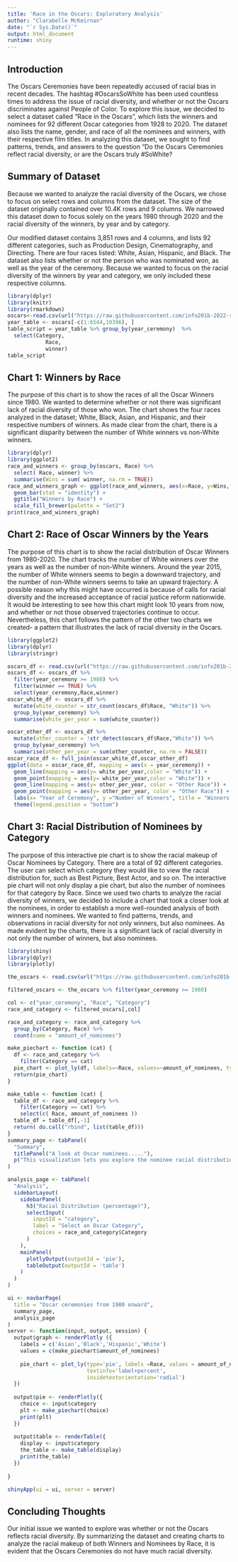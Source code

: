 ```yaml
---
title: 'Race in the Oscars: Exploratory Analysis'
author: "Clarabelle McKeirnan"
date: "`r Sys.Date()`"
output: html_document
runtime: shiny
---
```


## Introduction

The Oscars Ceremonies have been repeatedly accused of racial bias in recent decades. The hashtag #OscarsSoWhite has been used countless times to address the issue of racial diversity, and whether or not the Oscars discriminates against People of Color. To explore this issue, we decided to select a dataset called "Race in the Oscars", which lists the winners and nominees for 92 different Oscar categories from 1928 to 2020. The dataset also lists the name, gender, and race of all the nominees and winners, with their respective film titles. In analyzing this dataset, we sought to find patterns, trends, and answers to the question  "Do the Oscars Ceremonies reflect racial diversity, or are the Oscars truly #SoWhite?

## Summary of Dataset

Because we wanted to analyze the racial diversity of the Oscars, we chose to focus on select rows and columns from the dataset. The size of the dataset originally contained over 10.4K rows and 9 columns. We narrowed this dataset down to focus solely on the years 1980 through 2020 and the racial diversity of the winners, by year and by category.


Our modified dataset contains 3,851 rows and 4 columns, and lists 92 different categories, such as Production Design, Cinematography, and Directing. There are four races listed: White, Asian, Hispanic, and Black. The dataset also lists whether or not the person who was nominated won, as well as the year of the ceremony. Because we wanted to focus on the racial diversity of the winners by year and category, we only included these respective columns.


```r
library(dplyr)
library(knitr)
library(rmarkdown)
oscars<-read.csv(url("https://raw.githubusercontent.com/info201b-2022-spring/final-projects-swizzlejuice/main/data/oscars.csv"))
year_table <- oscars[-c(1:6544,10396), ]
table_script = year_table %>% group_by(year_ceremony)  %>%
  select(Category,
            Race,
            winner)
table_script
```


## Chart 1: Winners by Race

The purpose of this chart is to show the races of all the Oscar Winners since 1980. We wanted to determine whether or not there was significant lack of racial diversity of those who won. The chart shows the four races analyzed in the dataset; White, Black, Asian, and Hispanic, and their respective numbers of winners. As made clear from the chart, there is a significant disparity between the number of White winners vs non-White winners. 


```r
library(dplyr)
library(ggplot2)
race_and_winners <- group_by(oscars, Race) %>%
  select( Race, winner) %>%
  summarise(Wins = sum( winner, na.rm = TRUE))
race_and_winners_graph <- ggplot(race_and_winners, aes(x=Race, y=Wins,fill=Race )) + 
  geom_bar(stat = "identity") + 
  ggtitle("Winners by Race") +
  scale_fill_brewer(palette = "Set2")
print(race_and_winners_graph)
```

## Chart 2: Race of Oscar Winners by the Years

The purpose of this chart is to show the racial distribution of Oscar Winners from 1980-2020. The chart tracks the number of White winners over the years as well as the number of non-White winners. Around the year 2015, the number of White winners seems to begin a downward trajectory, and the number of non-White winners seems to take an upward trajectory. A possible reason why this might have occurred is because of calls for racial diversity and the increased acceptance of racial justice reform nationwide. It would be interesting to see how this chart might look 10 years from now, and whether or not those observed trajectories continue to occur. Nevertheless, this chart follows the pattern of the other two charts we created- a pattern that illustrates the lack of racial diversity in the Oscars.


```r
library(ggplot2)
library(dplyr)
library(stringr)

oscars_df <- read.csv(url("https://raw.githubusercontent.com/info201b-2022-spring/final-projects-swizzlejuice/main/data/oscars.csv"))
oscars_df <- oscars_df %>%
  filter(year_ceremony >= 1980) %>%
  filter(winner == TRUE) %>% 
  select(year_ceremony,Race,winner)
oscar_white_df <- oscars_df %>% 
  mutate(white_counter = str_count(oscars_df$Race, "White")) %>%
  group_by(year_ceremony) %>%
  summarise(white_per_year = sum(white_counter))

oscar_other_df <- oscars_df %>%
  mutate(other_counter = !str_detect(oscars_df$Race,"White")) %>%
  group_by(year_ceremony) %>%
  summarise(other_per_year = sum(other_counter, na.rm = FALSE))
oscar_race_df <- full_join(oscar_white_df,oscar_other_df)  
ggplot(data = oscar_race_df, mapping = aes(x = year_ceremony)) +
  geom_line(mapping = aes(y= white_per_year,color = "White")) +
  geom_point(mapping = aes(y= white_per_year,color = "White")) +
  geom_line(mapping = aes(y= other_per_year, color = "Other Race")) +
  geom_point(mapping = aes(y= other_per_year, color = "Other Race")) +
  labs(x= "Year of Ceremony", y ="Number of Winners", title = "Winners by Race Over the Years") +
  theme(legend.position = "bottom")
```


## Chart 3: Racial Distribution of Nominees by Category

The purpose of this interactive pie chart is to show the racial makeup of Oscar Nominees by Category. There are a total of 92 different categories. The user can select which category they would like to view the racial distribution for, such as Best Picture, Best Actor, and so on. The interactive pie chart will not only display a pie chart, but also the number of nominees for that category by Race. Since we used two charts to analyze the racial diversity of winners, we decided to include a chart that took a closer look at the nominees, in order to establish a more well-rounded analysis of both winners and nominees. We wanted to find patterns, trends, and observations in racial diversity for not only winners, but also nominees. As made evident by the charts, there is a significant lack of racial diversity in not only the number of winners, but also nominees. 


```r
library(shiny)
library(dplyr)
library(plotly)

the_oscars <- read.csv(url("https://raw.githubusercontent.com/info201b-2022-spring/final-projects-swizzlejuice/main/data/oscars.csv"))

filtered_oscars <- the_oscars %>% filter(year_ceremony >= 1980)

col <- c("year_ceremony", "Race", "Category")
race_and_category <- filtered_oscars[,col]

race_and_category <- race_and_category %>%
  group_by(Category, Race) %>%
  count(name = "amount_of_nominees")

make_piechart <- function (cat) {
  df <- race_and_category %>%
    filter(Category == cat) 
  pie_chart <- plot_ly(df, labels=~Race, values=~amount_of_nominees, type='pie')
  return(pie_chart)
}

make_table <- function (cat) {
  table_df <- race_and_category %>%
    filter(Category == cat) %>%
    select(c( Race, amount_of_nominees )) 
  table_df = table_df[,-1]
  return( do.call("rbind", list(table_df)))
}
summary_page <- tabPanel(
  "Summary",
  titlePanel("A look at Oscar nominees....."),
  p("This visualization lets you explore the nominee racial distribution for different Oscar Categories")
)

analysis_page <- tabPanel(
  "Analysis",
  sidebarLayout(
    sidebarPanel(
      h3("Racial Distribution (percentage)"),
      selectInput(
        inputId = "category", 
        label = "Select an Oscar Category",
        choices = race_and_category$Category
      )
    ),
    mainPanel(
      plotlyOutput(outputId = 'pie'),
      tableOutput(outputId = 'table')
    )
  )
)

ui <- navbarPage(
  title = "Oscar ceremonies from 1980 onward",
  summary_page,
  analysis_page
)
server <- function(input, output, session) {
  output$graph <- renderPlotly ({
    labels = c('Asian','Black','Hispanic','White')
    values = c(make_piechart$amount_of_nominees)
    
    pie_chart <- plot_ly(type='pie', labels =Race, values = amount_of_nominees, 
                         textinfo='label+percent',
                         insidetextorientation='radial')
  })
  
  output$pie <- renderPlotly({
    choice <- input$category
    plt <- make_piechart(choice)
    print(plt)
  })
  
  output$table <- renderTable({
    display <- input$category
    the_table <- make_table(display)
    print(the_table)
  })
  
}

shinyApp(ui = ui, server = server)
```


## Concluding Thoughts

Our initial issue we wanted to explore was whether or not the Oscars reflects racial diversity. By summarizing the dataset and creating charts to analyze the racial makeup of both Winners and Nominees by Race, it is evident that the Oscars Ceremonies do not have much racial diversity. 

